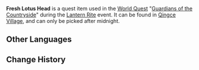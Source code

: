 {{Item Infobox
|id           = 100755
|image        = Item Lotus Head.png
|type         = Quest Items
|description  = An aquatic plant native to [[Liyue]] that grows and blooms in pairs. One is fragrant, and the other bitter. It's said to make a good herbal medicine.
|source1      = Event World Quest [[Guardians of the Countryside]]
}}
'''Fresh Lotus Head''' is a quest item used in the [[World Quest]] "[[Guardians of the Countryside]]" during the [[Lantern Rite]] event. It can be found in [[Qingce Village]], and can only be picked after midnight.

==Other Languages==
{{Other Languages|default_hidden = 1
|en      = Fresh Lotus Head
|zhs     = 新鲜的莲蓬
|zhs_rm  = Xīnxiān de Liánpeng
|zht     = 新鮮的蓮蓬
|zht_rm  = Xīnxiān de Liánpeng
|ja      = 新鮮なハスの花托
|ja_rm   = Shinsen na Hasu no Kataku
|ko      = 신선한 연꽃받침
|ko_rm   = 
|es      = Cabeza de loto fresca
|fr      = Fruit du lotus frais
|ru      = Свежая чашечка лотоса
|th      = Lotus Head สด ๆ
|th_rm   = Lotus Head Sot-Sot
|vi      = Đài Sen Tươi
|de      = Frische Lotosfrucht
|id      = Lotus Head Segar
|pt      = Cabeças de Lótus Frescas
}}

==Change History==
{{Change History|1.3}}